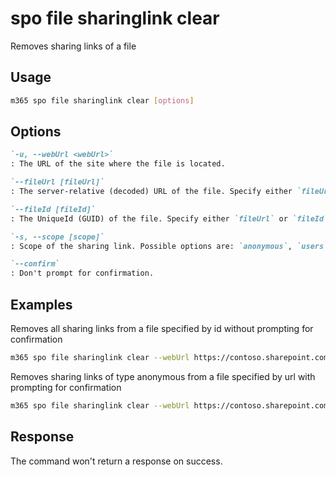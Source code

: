 
# spo file sharinglink clear

Removes sharing links of a file

## Usage

```sh
m365 spo file sharinglink clear [options]
```

## Options

```md defintion-list
`-u, --webUrl <webUrl>`
: The URL of the site where the file is located.

`--fileUrl [fileUrl]`
: The server-relative (decoded) URL of the file. Specify either `fileUrl` or `fileId` but not both.

`--fileId [fileId]`
: The UniqueId (GUID) of the file. Specify either `fileUrl` or `fileId` but not both.

`-s, --scope [scope]`
: Scope of the sharing link. Possible options are: `anonymous`, `users` or `organization`. If not specified, all links will be removed.

`--confirm`
: Don't prompt for confirmation.
```

<Global />

## Examples

Removes all sharing links from a file specified by id without prompting for confirmation

```sh
m365 spo file sharinglink clear --webUrl https://contoso.sharepoint.com/sites/demo --fileId daebb04b-a773-4baa-b1d1-3625418e3234 --confirm
```

Removes sharing links of type anonymous from a file specified by url with prompting for confirmation

```sh
m365 spo file sharinglink clear --webUrl https://contoso.sharepoint.com/sites/demo --fileUrl '/sites/demo/Shared Documents/document.docx' --scope anonymous
```

## Response

The command won't return a response on success.

